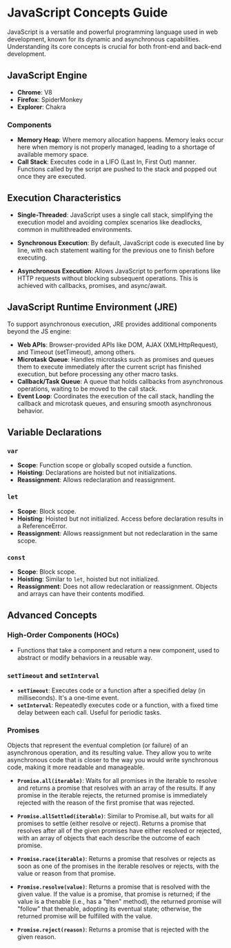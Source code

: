 # JavaScript Concepts Guide

JavaScript is a versatile and powerful programming language used in web development, known for its dynamic and asynchronous capabilities. Understanding its core concepts is crucial for both front-end and back-end development.

## JavaScript Engine

- **Chrome**: V8
- **Firefox**: SpiderMonkey
- **Explorer**: Chakra

### Components

- **Memory Heap**: Where memory allocation happens. Memory leaks occur here when memory is not properly managed, leading to a shortage of available memory space.
- **Call Stack**: Executes code in a LIFO (Last In, First Out) manner. Functions called by the script are pushed to the stack and popped out once they are executed.

## Execution Characteristics

- **Single-Threaded**: JavaScript uses a single call stack, simplifying the execution model and avoiding complex scenarios like deadlocks, common in multithreaded environments.

- **Synchronous Execution**: By default, JavaScript code is executed line by line, with each statement waiting for the previous one to finish before executing.

- **Asynchronous Execution**: Allows JavaScript to perform operations like HTTP requests without blocking subsequent operations. This is achieved with callbacks, promises, and async/await.

## JavaScript Runtime Environment (JRE)

To support asynchronous execution, JRE provides additional components beyond the JS engine:

- **Web APIs**: Browser-provided APIs like DOM, AJAX (XMLHttpRequest), and Timeout (setTimeout), among others.
- **Microtask Queue**: Handles microtasks such as promises and queues them to execute immediately after the current script has finished execution, but before processing any other macro tasks.
- **Callback/Task Queue**: A queue that holds callbacks from asynchronous operations, waiting to be moved to the call stack.
- **Event Loop**: Coordinates the execution of the call stack, handling the callback and microtask queues, and ensuring smooth asynchronous behavior.

## Variable Declarations

### `var`

- **Scope**: Function scope or globally scoped outside a function.
- **Hoisting**: Declarations are hoisted but not initializations.
- **Reassignment**: Allows redeclaration and reassignment.

### `let`

- **Scope**: Block scope.
- **Hoisting**: Hoisted but not initialized. Access before declaration results in a ReferenceError.
- **Reassignment**: Allows reassignment but not redeclaration in the same scope.

### `const`

- **Scope**: Block scope.
- **Hoisting**: Similar to `let`, hoisted but not initialized.
- **Reassignment**: Does not allow redeclaration or reassignment. Objects and arrays can have their contents modified.

## Advanced Concepts

### High-Order Components (HOCs)

- Functions that take a component and return a new component, used to abstract or modify behaviors in a reusable way.

### `setTimeout` and `setInterval`

- **`setTimeout`**: Executes code or a function after a specified delay (in milliseconds). It's a one-time event.
- **`setInterval`**: Repeatedly executes code or a function, with a fixed time delay between each call. Useful for periodic tasks.

### Promises

Objects that represent the eventual completion (or failure) of an asynchronous operation, and its resulting value. They allow you to write asynchronous code that is closer to the way you would write synchronous code, making it more readable and manageable.

- **`Promise.all(iterable)`**: Waits for all promises in the iterable to resolve and returns a promise that resolves with an array of the results. If any promise in the iterable rejects, the returned promise is immediately rejected with the reason of the first promise that was rejected.

- **`Promise.allSettled(iterable)`**: Similar to Promise.all, but waits for all promises to settle (either resolve or reject). Returns a promise that resolves after all of the given promises have either resolved or rejected, with an array of objects that each describe the outcome of each promise.

- **`Promise.race(iterable)`**: Returns a promise that resolves or rejects as soon as one of the promises in the iterable resolves or rejects, with the value or reason from that promise.

- **`Promise.resolve(value)`**: Returns a promise that is resolved with the given value. If the value is a promise, that promise is returned; if the value is a thenable (i.e., has a "then" method), the returned promise will "follow" that thenable, adopting its eventual state; otherwise, the returned promise will be fulfilled with the value.

- **`Promise.reject(reason)`**: Returns a promise that is rejected with the given reason.
